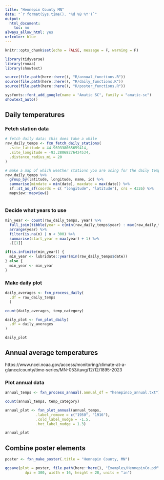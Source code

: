 ```yaml
---
title: "Hennepin County MN"
date: "`r format(Sys.time(), '%d %B %Y')`"
output:
  html_document:
    toc: no
always_allow_html: yes
urlcolor: blue
---
```


```r
knitr::opts_chunk$set(echo = FALSE, message = F, warning = F)

library(tidyverse)
library(rnoaa)
library(showtext)

source(file.path(here::here(), "R/annual_functions.R"))
source(file.path(here::here(), "R/daily_functions.R"))
source(file.path(here::here(), "R/poster_functions.R"))

sysfonts::font_add_google(name = "Amatic SC", family = "amatic-sc")
showtext_auto()
```

## Daily temperatures

### Fetch station data


```r
# fetch daily data; this does take a while
raw_daily_temps <- fxn_fetch_daily_stations(
  .site_latitude = 44.969338065659414,
  .site_longitude = -93.28068276424534,
  .distance_radius_mi = 20
)

# make a map of which weather stations you are using for the daily temps; go back and adjust your parameters if you don't like it.
raw_daily_temps %>%
  group_by(latitude, longitude, name, id) %>%
  summarise(mindate = min(date), maxdate = max(date)) %>%
  sf::st_as_sf(coords = c( "longitude", "latitude"), crs = 4326) %>%
  mapview::mapview()
  
```

### Decide what years to use

```r
min_year <- count(raw_daily_temps, year) %>%
  full_join(tibble(year = c(min(raw_daily_temps$year) : max(raw_daily_temps$year)))) %>%
  arrange(year) %>% 
  filter(is.na(n) | n < 300) %>%
  summarise(start_year = max(year) + 1) %>%
  .[[1]]

if(is.infinite(min_year)) {
  min_year <- lubridate::year(min(raw_daily_temps$date))
} else {
  min_year <- min_year
}
```

### Make daily plot

```r
daily_averages <- fxn_process_daily(
  .df = raw_daily_temps
  )

count(daily_averages, temp_category)

daily_plot <- fxn_plot_daily(
  .df = daily_averages
)

daily_plot
```


## Annual average temperatures

https://www.ncei.noaa.gov/access/monitoring/climate-at-a-glance/county/time-series/MN-053/tavg/12/12/1895-2023

### Plot annual data

```r
annual_temps <- fxn_process_annual(.annual_df = "henepinco_annual.txt")

count(annual_temps, temp_category)

annual_plot <- fxn_plot_annual(annual_temps,
              .label_remove = c("1950", "1916"),
              .cold_label_nudge = -1.5,
              .hot_label_nudge = 1.3)

annual_plot
```

## Combine poster elements


```r
poster <- fxn_make_poster(.title = "Hennepin County, MN") 

ggsave(plot = poster, file.path(here::here(), "Examples/HennepinCo.pdf"), 
         dpi = 300, width = 16, height = 20, units = "in")

```





